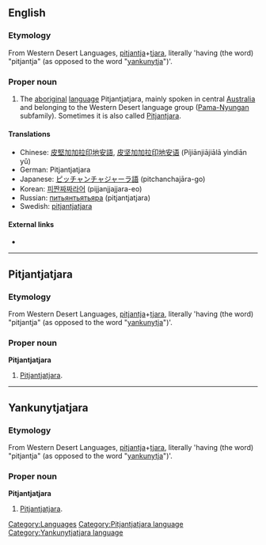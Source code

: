 ==English==
{{wikipedia}}

===Etymology===
From Western Desert Languages, [[pitjantja]]+[[tjara]], literally 'having (the word) "pitjantja" (as opposed to the word "[[yankunytja]]")'.

===Proper noun===
{{en-proper noun}}

# The [[aboriginal]] [[language]] Pitjantjatjara, mainly spoken in central [[Australia]] and belonging to the Western Desert language group ([[Pama-Nyungan]] subfamily). Sometimes it is also called [[Pitjantjara]].

====Translations====
* Chinese: [[皮堅加加拉印地安語]], [[皮坚加加拉印地安语]] (Píjiānjiājiālā yìndìān yǔ)
* German: Pitjantjatjara
* Japanese: [[ピッチャンチャジャーラ語]] (pitchanchajāra-go)
* Korean: [[피짠짜짜라어]] (pijjanjjajjara-eo)
* Russian: [[питьянтьятьяра]] (pitjantjatjara)
* Swedish: [[pitjantjatjara]]

====External links====
* {{ethnologue|code=pjt}}

[[Category:Languages]]

----

==Pitjantjatjara==

===Etymology===
From Western Desert Languages, [[pitjantja]]+[[tjara]], literally 'having (the word) "pitjantja" (as opposed to the word "[[yankunytja]]")'.

===Proper noun===
'''Pitjantjatjara'''

# [[#English|Pitjantjatjara]].

[[Category:Pitjantjatjara language]]

----

==Yankunytjatjara==

===Etymology===
From Western Desert Languages, [[pitjantja]]+[[tjara]], literally 'having (the word) "pitjantja" (as opposed to the word "[[yankunytja]]")'.

===Proper noun===
'''Pitjantjatjara'''

# [[#English|Pitjantjatjara]].

[[Category:Yankunytjatjara language]]